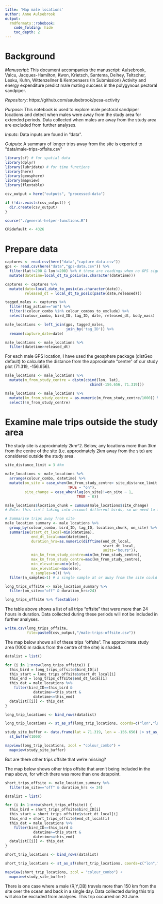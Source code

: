 ```yaml
---
title: 'Map male locations'
author: Anne Aulsebrook
output: 
  rmdformats::robobook:
    code_folding: hide
    toc_depth: 2
---
```


# Background

*Manuscript*: This document accompanies the manuscript: Aulsebrook, Valcu, Jacques-Hamilton, Kwon, Krietsch, Santema, Delhey, Teltscher, Lesku, Kuhn, Wittenzellner & Kempenaers (In Submission) Activity and energy expenditure predict male mating success in the polygynous pectoral sandpiper.

*Repository*: https://github.com/aaulsebrook/pesa-activity

*Purpose*: This notebook is used to explore male pectoral sandpiper locations and detect when males were away from the study area for extended periods. Data collected when males are away from the study area are excluded from further analyses.

*Inputs*: Data inputs are found in "data".

*Outputs*: A summary of longer trips away from the site is exported to "data/male-trips-offsite.csv"

```r
library(sf) # for spatial data
library(dplyr)
library(lubridate) # for time functions
library(here)
library(geosphere)
library(mapview)
library(flextable)

csv_output = here("outputs", "processed-data")

if (!dir.exists(csv_output)) {
  dir.create(csv_output)
}

source("./general-helper-functions.R")

CRSdefault <- 4326
```

# Prepare data

```r
captures <- read.csv(here("data","capture-data.csv"))
gps <- read.csv(here("data","gps-data.csv")) %>%
  filter(lat!=200 & lon!=200) %>% # these are readings when no GPS signal available
  mutate(datetime=local_dt_to_posix(as.character(datetime)))

captures <- captures %>%
  mutate(date=local_date_to_posix(as.character(date)),
         released_dt = local_dt_to_posix(paste(date,released)))
```

```r
tagged_males <- captures %>%
  filter(tag_action=="on") %>% 
  filter(!colour_combo %in% colour_combos_to_exclude) %>%
  select(colour_combo, bird_ID, tag_ID, date, released_dt, body_mass)
```

```r
male_locations <- left_join(gps, tagged_males, 
                            join_by('tag_ID')) %>%
  rename(capture_date=date)

male_locations <- male_locations %>%
  filter(datetime>released_dt)
```

For each male GPS location, I have used the geosphere package (distGeo default) to calculate the distance from the approximate "centre" of our study plot (71.319, -156.656). 

```r
male_locations <- male_locations %>%
  mutate(m_from_study_centre = distm(cbind(lon, lat),
                                       cbind(-156.656, 71.319)))

male_locations <- male_locations %>%
  mutate(km_from_study_centre = as.numeric(m_from_study_centre/1000)) %>%
  select(!m_from_study_centre)
```

# Examine male trips outside the study area

The study site is approximately 2km^2. Below, any locations more than 3km from the centre of the site (i.e. approximately 2km away from the site) are considered outside the study area.  

```r
site_distance_limit = 3 #km
```

```r
male_locations <- male_locations %>%
  arrange(colour_combo, datetime) %>%
  mutate(on_site = case_when(km_from_study_centre> site_distance_limit ~ "off",
                             TRUE ~ "on"),
         site_change = case_when(lag(on_site)!=on_site ~ 1,
                                 TRUE ~ 0))

male_locations$location_chunk = cumsum(male_locations$site_change)
# Note: this isn't taking into account different birds, so we need to take that into account below

# Summarise trips away from site
male_location_summary <- male_locations %>%
  group_by(colour_combo, bird_ID, tag_ID, location_chunk, on_site) %>%
  summarise(start_dt_local=min(datetime),
            end_dt_local=max(datetime),
            duration_hrs=as.numeric(difftime(end_dt_local, 
                                             start_dt_local, 
                                             units="hours")),
            min_km_from_study_centre=min(km_from_study_centre),
            max_km_from_study_centre=max(km_from_study_centre),
            min_elevation=min(ele),
            max_elevation=max(ele),
            n_samples=n()) %>%
  filter(n_samples>1) # a single sample at or away from the site could just be an error; ignore

long_trips_offsite <- male_location_summary %>% 
  filter(on_site=="off" & duration_hrs>24)

long_trips_offsite %>% flextable()
```

The table above shows a list of all trips "offsite" that were more than 24 hours in duration. Data collected during these periods will not be included in further analyses.

```r
write.csv(long_trips_offsite, 
          file=paste0(csv_output,"/male-trips-offsite.csv"))
```

The map below shows all of these trips "offsite". The approximate study area (1000 m radius from the centre of the site) is shaded.

```r
datalist = list()

for (i in 1:nrow(long_trips_offsite)) {
  this_bird = long_trips_offsite$bird_ID[i]
  this_start = long_trips_offsite$start_dt_local[i]
  this_end = long_trips_offsite$end_dt_local[i]
  this_dat = male_locations %>%
    filter(bird_ID==this_bird &
             datetime>=this_start &
             datetime<=this_end)
  datalist[[i]] <- this_dat
}

long_trip_locations <- bind_rows(datalist)

long_trip_locations <- st_as_sf(long_trip_locations, coords=c("lon","lat"), crs=CRSdefault)
```

```r
study_site_buffer <- data.frame(lat = 71.319, lon = -156.656) |> st_as_sf(coords = c("lon", "lat"), crs=CRSdefault) |>
  st_buffer(1000)
```

```r
mapview(long_trip_locations, zcol = "colour_combo") +
  mapview(study_site_buffer)
```

But are there other trips offsite that we're missing?

The map below shows other trips offsite that aren't being included in the map above, for which there was more than one datapoint.

```r
short_trips_offsite <- male_location_summary %>% 
  filter(on_site=="off" & duration_hrs <= 24)

datalist = list()

for (i in 1:nrow(short_trips_offsite)) {
  this_bird = short_trips_offsite$bird_ID[i]
  this_start = short_trips_offsite$start_dt_local[i]
  this_end = short_trips_offsite$end_dt_local[i]
  this_dat = male_locations %>%
    filter(bird_ID==this_bird &
             datetime>=this_start &
             datetime<=this_end)
  datalist[[i]] <- this_dat
}

short_trip_locations <- bind_rows(datalist)

short_trip_locations <- st_as_sf(short_trip_locations, coords=c("lon","lat"), crs=CRSdefault)
```

```r
mapview(short_trip_locations, zcol = "colour_combo") +
  mapview(study_site_buffer)
```

There is one case where a male (R,Y,DB) travels more than 150 km from the site over the ocean and back in a single day. Data collected during this trip will also be excluded from analyses. This trip occurred on 20 June.

